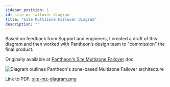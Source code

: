 ```yaml
---
sidebar_position: 1
id: site-mz-failover-diagram
title: "Site Multizone Failover Diagram"
description: ""
---
```


Based on feedback from Support and engineers, I created a draft of this diagram and then worked with Pantheon’s design team to \"commission\" the final product.

Originally available at [Pantheon's Site Multizone Failover](https://docs.pantheon.io/multizone-failover) doc.

![Diagram outlines Pantheon's zone-based Multizone Failover architecture](site-mz-diagram.png)

Link to PDF: [site-mz-diagram.png](site-mz-diagram.png)

